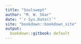 ```yaml
---
title: "Soulswept"
author: "M. W. Skar"
date: "`r Sys.Date()`"
site: "bookdown::bookdown_site"
output:
  bookdown::gitbook: default
---
```


# {-}
